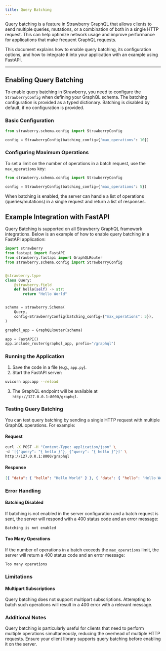 ```yaml
---
title: Query Batching
---
```



Query batching is a feature in Strawberry GraphQL that allows clients to send
multiple queries, mutations, or a combination of both in a single HTTP request.
This can help optimize network usage and improve performance for applications
that make frequent GraphQL requests.

This document explains how to enable query batching, its configuration options,
and how to integrate it into your application with an example using FastAPI.

---

## Enabling Query Batching

To enable query batching in Strawberry, you need to configure the
`StrawberryConfig` when defining your GraphQL schema. The batching configuration
is provided as a typed dictionary. Batching is disabled by default, if no
configuration is provided.

### Basic Configuration

```python
from strawberry.schema.config import StrawberryConfig

config = StrawberryConfig(batching_config={"max_operations": 10})
```

### Configuring Maximum Operations

To set a limit on the number of operations in a batch request, use the
`max_operations` key:

```python
from strawberry.schema.config import StrawberryConfig

config = StrawberryConfig(batching_config={"max_operations": 5})
```

When batching is enabled, the server can handle a list of operations
(queries/mutations) in a single request and return a list of responses.

## Example Integration with FastAPI

Query Batching is supported on all Strawberry GraphQL framework integrations.
Below is an example of how to enable query batching in a FastAPI application:

```python
import strawberry
from fastapi import FastAPI
from strawberry.fastapi import GraphQLRouter
from strawberry.schema.config import StrawberryConfig


@strawberry.type
class Query:
    @strawberry.field
    def hello(self) -> str:
        return "Hello World"


schema = strawberry.Schema(
    Query,
    config=StrawberryConfig(batching_config={"max_operations": 5}),
)

graphql_app = GraphQLRouter(schema)

app = FastAPI()
app.include_router(graphql_app, prefix="/graphql")
```

### Running the Application

1. Save the code in a file (e.g., `app.py`).
2. Start the FastAPI server:

```bash
uvicorn app:app --reload
```

3. The GraphQL endpoint will be available at `http://127.0.0.1:8000/graphql`.

### Testing Query Batching

You can test query batching by sending a single HTTP request with multiple
GraphQL operations. For example:

#### Request

```bash
curl -X POST -H "Content-Type: application/json" \
-d '[{"query": "{ hello }"}, {"query": "{ hello }"}]' \
http://127.0.0.1:8000/graphql
```

#### Response

```json
[{ "data": { "hello": "Hello World" } }, { "data": { "hello": "Hello World" } }]
```

### Error Handling

#### Batching Disabled

If batching is not enabled in the server configuration and a batch request is
sent, the server will respond with a 400 status code and an error message:

```text
Batching is not enabled
```

#### Too Many Operations

If the number of operations in a batch exceeds the `max_operations` limit, the
server will return a 400 status code and an error message:

```text
Too many operations
```

### Limitations

#### Multipart Subscriptions

Query batching does not support multipart subscriptions. Attempting to batch
such operations will result in a 400 error with a relevant message.

### Additional Notes

Query batching is particularly useful for clients that need to perform multiple
operations simultaneously, reducing the overhead of multiple HTTP requests.
Ensure your client library supports query batching before enabling it on the
server.
